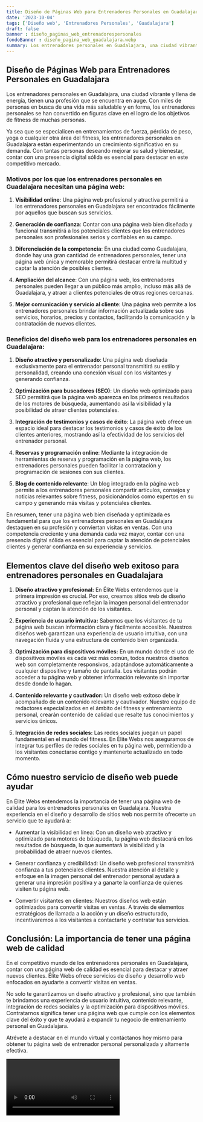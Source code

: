 ```yaml
---
title: Diseño de Páginas Web para Entrenadores Personales en Guadalajara
date: '2023-10-04'
tags: ['Diseño web', 'Entrenadores Personales', 'Guadalajara']
draft: false
banner : diseño_paginas_web_entrenadorespersonales
fondoBanner : diseño_pagina_web_guadalajara.webp
summary: Los entrenadores personales en Guadalajara, una ciudad vibrante y llena de energía, tienen una profesión que se encuentra en auge. Con miles de personas en busca de una vida más saludable y en forma, los entrenadores personales se han convertido en figuras clave en el logro de los objetivos de fitness de muchas personas.
---
```


## Diseño de Páginas Web para Entrenadores Personales en Guadalajara

Los entrenadores personales en Guadalajara, una ciudad vibrante y llena de energía, tienen una profesión que se encuentra en auge. Con miles de personas en busca de una vida más saludable y en forma, los entrenadores personales se han convertido en figuras clave en el logro de los objetivos de fitness de muchas personas.

Ya sea que se especialicen en entrenamientos de fuerza, pérdida de peso, yoga o cualquier otra área del fitness, los entrenadores personales en Guadalajara están experimentando un crecimiento significativo en su demanda. Con tantas personas deseando mejorar su salud y bienestar, contar con una presencia digital sólida es esencial para destacar en este competitivo mercado.

### Motivos por los que los entrenadores personales en Guadalajara necesitan una página web:

1. **Visibilidad online**: Una página web profesional y atractiva permitirá a los entrenadores personales en Guadalajara ser encontrados fácilmente por aquellos que buscan sus servicios.

2. **Generación de confianza**: Contar con una página web bien diseñada y funcional transmitirá a los potenciales clientes que los entrenadores personales son profesionales serios y confiables en su campo.

3. **Diferenciación de la competencia**: En una ciudad como Guadalajara, donde hay una gran cantidad de entrenadores personales, tener una página web única y memorable permitirá destacar entre la multitud y captar la atención de posibles clientes.

4. **Ampliación del alcance**: Con una página web, los entrenadores personales pueden llegar a un público más amplio, incluso más allá de Guadalajara, y atraer a clientes potenciales de otras regiones cercanas.

5. **Mejor comunicación y servicio al cliente**: Una página web permite a los entrenadores personales brindar información actualizada sobre sus servicios, horarios, precios y contactos, facilitando la comunicación y la contratación de nuevos clientes.

### Beneficios del diseño web para los entrenadores personales en Guadalajara:

1. **Diseño atractivo y personalizado**: Una página web diseñada exclusivamente para el entrenador personal transmitirá su estilo y personalidad, creando una conexión visual con los visitantes y generando confianza.

2. **Optimización para buscadores (SEO)**: Un diseño web optimizado para SEO permitirá que la página web aparezca en los primeros resultados de los motores de búsqueda, aumentando así la visibilidad y la posibilidad de atraer clientes potenciales.

3. **Integración de testimonios y casos de éxito**: La página web ofrece un espacio ideal para destacar los testimonios y casos de éxito de los clientes anteriores, mostrando así la efectividad de los servicios del entrenador personal.

4. **Reservas y programación online**: Mediante la integración de herramientas de reserva y programación en la página web, los entrenadores personales pueden facilitar la contratación y programación de sesiones con sus clientes.

5. **Blog de contenido relevante**: Un blog integrado en la página web permite a los entrenadores personales compartir artículos, consejos y noticias relevantes sobre fitness, posicionándolos como expertos en su campo y generando más visitas y potenciales clientes.

En resumen, tener una página web bien diseñada y optimizada es fundamental para que los entrenadores personales en Guadalajara destaquen en su profesión y conviertan visitas en ventas. Con una competencia creciente y una demanda cada vez mayor, contar con una presencia digital sólida es esencial para captar la atención de potenciales clientes y generar confianza en su experiencia y servicios.

<GifSeo />

<Cta />

## Elementos clave del diseño web exitoso para entrenadores personales en Guadalajara

1. **Diseño atractivo y profesional:** En Élite Webs entendemos que la primera impresión es crucial. Por eso, creamos sitios web de diseño atractivo y profesional que reflejan la imagen personal del entrenador personal y captan la atención de los visitantes.

2. **Experiencia de usuario intuitiva:** Sabemos que los visitantes de tu página web buscan información clara y fácilmente accesible. Nuestros diseños web garantizan una experiencia de usuario intuitiva, con una navegación fluida y una estructura de contenido bien organizada.

3. **Optimización para dispositivos móviles:** En un mundo donde el uso de dispositivos móviles es cada vez más común, todos nuestros diseños web son completamente responsivos, adaptándose automáticamente a cualquier dispositivo y tamaño de pantalla. Los visitantes podrán acceder a tu página web y obtener información relevante sin importar desde donde lo hagan.

4. **Contenido relevante y cautivador:** Un diseño web exitoso debe ir acompañado de un contenido relevante y cautivador. Nuestro equipo de redactores especializados en el ámbito del fitness y entrenamiento personal, crearán contenido de calidad que resalte tus conocimientos y servicios únicos.

5. **Integración de redes sociales:** Las redes sociales juegan un papel fundamental en el mundo del fitness. En Élite Webs nos aseguramos de integrar tus perfiles de redes sociales en tu página web, permitiendo a los visitantes conectarse contigo y mantenerte actualizado en todo momento.

## Cómo nuestro servicio de diseño web puede ayudar

En Élite Webs entendemos la importancia de tener una página web de calidad para los entrenadores personales en Guadalajara. Nuestra experiencia en el diseño y desarrollo de sitios web nos permite ofrecerte un servicio que te ayudará a:

- Aumentar la visibilidad en línea: Con un diseño web atractivo y optimizado para motores de búsqueda, tu página web destacará en los resultados de búsqueda, lo que aumentará la visibilidad y la probabilidad de atraer nuevos clientes.

- Generar confianza y credibilidad: Un diseño web profesional transmitirá confianza a tus potenciales clientes. Nuestra atención al detalle y enfoque en la imagen personal del entrenador personal ayudará a generar una impresión positiva y a ganarte la confianza de quienes visiten tu página web.

- Convertir visitantes en clientes: Nuestros diseños web están optimizados para convertir visitas en ventas. A través de elementos estratégicos de llamada a la acción y un diseño estructurado, incentivaremos a los visitantes a contactarte y contratar tus servicios.

## Conclusión: La importancia de tener una página web de calidad

En el competitivo mundo de los entrenadores personales en Guadalajara, contar con una página web de calidad es esencial para destacar y atraer nuevos clientes. Élite Webs ofrece servicios de diseño y desarrollo web enfocados en ayudarte a convertir visitas en ventas.

No solo te garantizamos un diseño atractivo y profesional, sino que también te brindamos una experiencia de usuario intuitiva, contenido relevante, integración de redes sociales y la optimización para dispositivos móviles. Contratarnos significa tener una página web que cumple con los elementos clave del éxito y que te ayudará a expandir tu negocio de entrenamiento personal en Guadalajara.

Atrévete a destacar en el mundo virtual y contáctanos hoy mismo para obtener tu página web de entrenador personal personalizada y altamente efectiva.

<Video />

<CtaBot job='Entrenadores Personales' city='Guadalajara'/>

<Gmaps query='Guadalajara+españa+maps' />